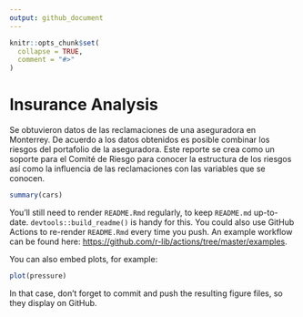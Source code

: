 ```yaml
---
output: github_document
---
```


<!-- README.md is generated from README.Rmd. Please edit that file -->

```r
knitr::opts_chunk$set(
  collapse = TRUE,
  comment = "#>"
)
```

# Insurance Analysis

<!-- badges: start -->
<!-- badges: end -->

Se obtuvieron datos de las reclamaciones de una aseguradora en Monterrey. De acuerdo a los
datos obtenidos es posible combinar los riesgos del portafolio de la aseguradora. Este reporte se
crea como un soporte para el Comité de Riesgo para conocer la estructura de los riesgos así
como la influencia de las reclamaciones con las variables que se conocen.

```r
summary(cars)
```

You'll still need to render `README.Rmd` regularly, to keep `README.md` up-to-date. `devtools::build_readme()` is handy for this. You could also use GitHub Actions to re-render `README.Rmd` every time you push. An example workflow can be found here: <https://github.com/r-lib/actions/tree/master/examples>.

You can also embed plots, for example:

```r
plot(pressure)
```

In that case, don't forget to commit and push the resulting figure files, so they display on GitHub.
